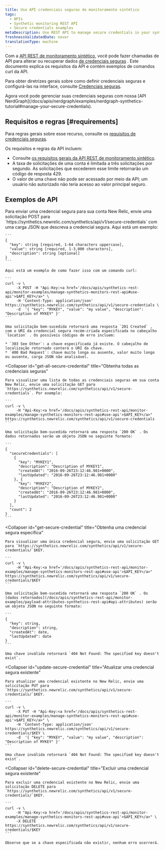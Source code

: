 ```yaml
---
title: Use API credenciais seguras de monitoramento sintético
tags:
  - APIs
  - Synthetic monitoring REST API
  - Secure credentials examples
metaDescription: Use REST API to manage secure credentials in your synthetic monitors.
freshnessValidatedDate: never
translationType: machine
---
```


Com a [API REST de monitoramento sintético](/docs/apis/synthetics-rest-api/monitor-examples/manage-synthetics-monitors-rest-api), você pode fazer chamadas de API para alterar ou recuperar dados [de credenciais seguras](/docs/synthetics/new-relic-synthetics/using-monitors/secure-credentials-store-credentials-information-scripted-browsers) . Este documento explica os requisitos da API e contém exemplos de comandos curl da API.

Para obter diretrizes gerais sobre como definir credenciais seguras e configurá-las na interface, consulte [Credenciais seguras](/docs/synthetics/new-relic-synthetics/using-monitors/secure-credentials-store-credentials-information-scripted-browsers).

<Callout variant="important">
  Agora você pode gerenciar suas credenciais seguras com nossa [API NerdGraph](/docs/apis/nerdgraph/examples/nerdgraph-synthetics-tutorial#manage-your-secure-credentials).
</Callout>

## Requisitos e regras [#requirements]

Para regras gerais sobre esse recurso, consulte os [requisitos de credenciais seguras](/docs/synthetics/new-relic-synthetics/using-monitors/secure-credentials-store-credentials-information-scripted-browsers#requirements).

Os requisitos e regras da API incluem:

* Consulte [os requisitos gerais da API REST de monitoramento sintético](/docs/apis/synthetics-rest-api/monitor-examples/manage-synthetics-monitors-rest-api#use-api).
* A taxa de solicitações de uma conta é limitada a três solicitações por segundo. As solicitações que excederem esse limite retornarão um código de resposta 429.
* O valor de uma chave não pode ser acessado por meio da API; um usuário não autorizado não teria acesso ao valor principal seguro.

## Exemplos de API

<CollapserGroup>
  <Collapser
    id="add-secure-credential"
    title="Adicione uma credencial segura"
  >
    Para enviar uma credencial segura para sua conta New Relic, envie uma solicitação POST para `https://synthetics.newrelic.com/synthetics/api/v1/secure-credentials` com uma carga JSON que descreva a credencial segura. Aqui está um exemplo:

    ```
    {
      "key": string [required, 1-64 characters uppercase],
      "value": string [required, 1-3,000 characters],
      "description": string [optional]
    }
    ```

    Aqui está um exemplo de como fazer isso com um comando curl:

    ```
    curl -v \
         -X POST -H "Api-Key:<a href='/docs/apis/synthetics-rest-api/monitor-examples/manage-synthetics-monitors-rest-api#use-api'>$API_KEY</a>" \
         -H 'Content-Type: application/json' https://synthetics.newrelic.com/synthetics/api/v1/secure-credentials \
         -d  '{ "key": "MYKEY", "value": "my value", "description": "Description of MYKEY" }'
    ```

    Uma solicitação bem-sucedida retornará uma resposta `201 Created` , com o URI da credencial segura recém-criada especificada no cabeçalho `location` . Os possíveis códigos de erro incluem:

    * `303 See Other`: a chave especificada já existe. O cabeçalho de localização retornado conterá o URI da chave.
    * `400 Bad Request`: chave muito longa ou ausente, valor muito longo ou ausente, carga JSON não analisável.
  </Collapser>

  <Collapser
    id="get-all-secure-credential"
    title="Obtenha todas as credenciais seguras"
  >
    Para visualizar uma lista de todas as credenciais seguras em sua conta New Relic, envie uma solicitação GET para `https://synthetics.newrelic.com/synthetics/api/v1/secure-credentials`. Por exemplo:

    ```
    curl -v \
         -H "Api-Key:<a href='/docs/apis/synthetics-rest-api/monitor-examples/manage-synthetics-monitors-rest-api#use-api'>$API_KEY</a>" https://synthetics.newrelic.com/synthetics/api/v1/secure-credentials
    ```

    Uma solicitação bem-sucedida retornará uma resposta `200 OK` . Os dados retornados serão um objeto JSON no seguinte formato:

    ```
    {
      "secureCredentials": [
        {
          "key": "MYKEY1",
          "description": "Description of MYKEY1",
          "createdAt": "2016-09-26T23:12:46.981+0000",
          "lastUpdated": "2016-09-26T23:12:46.981+0000"
        }, {
          "key": "MYKEY2",
          "description": "Description of MYKEY2",
          "createdAt": "2016-09-26T23:12:46.981+0000",
          "lastUpdated": "2016-09-26T23:12:46.981+0000"
        }
      ],
      "count": 2
    }
    ```
  </Collapser>

  <Collapser
    id="get-secure-credential"
    title="Obtenha uma credencial segura específica"
  >
    Para visualizar uma única credencial segura, envie uma solicitação GET para `https://synthetics.newrelic.com/synthetics/api/v1/secure-credentials/`$KEY.

    ```
    curl -v \
         -H "Api-Key:<a href='/docs/apis/synthetics-rest-api/monitor-examples/manage-synthetics-monitors-rest-api#use-api'>$API_KEY</a>" https://synthetics.newrelic.com/synthetics/api/v1/secure-credentials/$KEY
    ```

    Uma solicitação bem-sucedida retornará uma resposta `200 OK` . Os [dados retornados](/docs/apis/synthetics-rest-api/monitor-examples/payload-attributes-synthetics-rest-api#api-attributes) serão um objeto JSON no seguinte formato:

    ```
    {
      "key": string,
      "description": string,
      "createdAt": date,​
      "lastUpdated": date
    }
    ```

    Uma chave inválida retornará `404 Not Found: The specified key doesn't exist`.
  </Collapser>

  <Collapser
    id="update-secure-credential"
    title="Atualizar uma credencial segura existente"
  >
    Para atualizar uma credencial existente no New Relic, envie uma solicitação PUT para `https://synthetics.newrelic.com/synthetics/api/v1/secure-credentials/`$KEY.

    ```
    curl -v \
         -X PUT -H "Api-Key:<a href='/docs/apis/synthetics-rest-api/monitor-examples/manage-synthetics-monitors-rest-api#use-api'>$API_KEY</a>" \
         -H 'Content-Type: application/json' https://synthetics.newrelic.com/synthetics/api/v1/secure-credentials/$KEY \
         -d  '{ "key": "MYKEY", "value": "my value", "description": "Description of MYKEY" }'
    ```

    Uma chave inválida retornará `404 Not Found: The specified key doesn't exist`.
  </Collapser>

  <Collapser
    id="delete-secure-credential"
    title="Excluir uma credencial segura existente"
  >
    Para excluir uma credencial existente no New Relic, envie uma solicitação DELETE para `https://synthetics.newrelic.com/synthetics/api/v1/secure-credentials/`$KEY.

    ```
    curl -v \
         -H "Api-Key:<a href='/docs/apis/synthetics-rest-api/monitor-examples/manage-synthetics-monitors-rest-api#use-api'>$API_KEY</a>" \
         -X DELETE https://synthetics.newrelic.com/synthetics/api/v1/secure-credentials/$KEY
    ```

    Observe que se a chave especificada não existir, nenhum erro ocorrerá.
  </Collapser>
</CollapserGroup>
